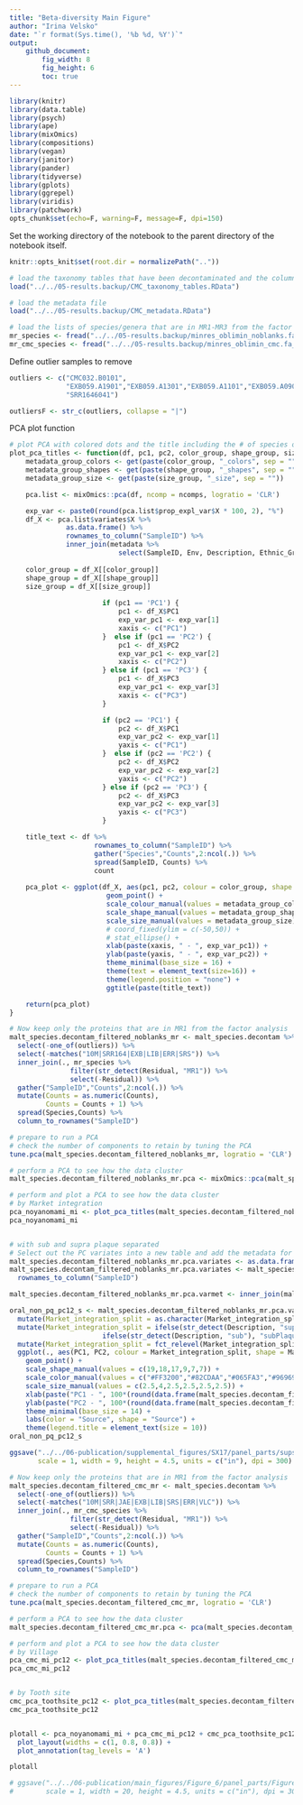 ```yaml
---
title: "Beta-diversity Main Figure"
author: "Irina Velsko"
date: "`r format(Sys.time(), '%b %d, %Y')`"
output:
    github_document:
        fig_width: 8
        fig_height: 6
        toc: true
---
```


```r
library(knitr)
library(data.table)
library(psych)
library(ape)
library(mixOmics)
library(compositions)
library(vegan)
library(janitor)
library(pander)
library(tidyverse)
library(gplots)
library(ggrepel)
library(viridis)
library(patchwork)
opts_chunk$set(echo=F, warning=F, message=F, dpi=150)
```

Set the working directory of the notebook to the parent directory of the 
notebook itself.  

```r
knitr::opts_knit$set(root.dir = normalizePath(".."))
```

```r

# load the taxonomy tables that have been decontaminated and the column headers are cleaned up
load("../../05-results.backup/CMC_taxonomy_tables.RData")

# load the metadata file
load("../../05-results.backup/CMC_metadata.RData")

# load the lists of species/genera that are in MR1-MR3 from the factor analysis
mr_species <- fread("../../05-results.backup/minres_oblimin_noblanks.fa_species.tsv")
mr_cmc_species <- fread("../../05-results.backup/minres_oblimin_cmc.fa_species.tsv")

```

Define outlier samples to remove
```r
outliers <- c("CMC032.B0101",
              "EXB059.A1901","EXB059.A1301","EXB059.A1101","EXB059.A0901",
              "SRR1646041")

outliersF <- str_c(outliers, collapse = "|")

```


PCA plot function
```r
# plot PCA with colored dots and the title including the # of species or genera
plot_pca_titles <- function(df, pc1, pc2, color_group, shape_group, size_group, ncomps) {
    metadata_group_colors <- get(paste(color_group, "_colors", sep = ""))
    metadata_group_shapes <- get(paste(shape_group, "_shapes", sep = ""))
    metadata_group_size <- get(paste(size_group, "_size", sep = ""))

    pca.list <- mixOmics::pca(df, ncomp = ncomps, logratio = 'CLR')

    exp_var <- paste0(round(pca.list$prop_expl_var$X * 100, 2), "%")
    df_X <- pca.list$variates$X %>%
              as.data.frame() %>%
              rownames_to_column("SampleID") %>%
              inner_join(metadata %>%
                           select(SampleID, Env, Description, Ethnic_Group, Age_group, Sex, Market_integration_split, Village, Tooth_site, Type, ExtractionBatch, LibraryBatch), by = "SampleID")
    
    color_group = df_X[[color_group]]
    shape_group = df_X[[shape_group]]
    size_group = df_X[[size_group]]
   
                       if (pc1 == 'PC1') {
                           pc1 <- df_X$PC1
                           exp_var_pc1 <- exp_var[1]
                           xaxis <- c("PC1")
                       }  else if (pc1 == 'PC2') {
                           pc1 <- df_X$PC2
                           exp_var_pc1 <- exp_var[2]
                           xaxis <- c("PC2")
                       } else if (pc1 == 'PC3') {
                           pc1 <- df_X$PC3
                           exp_var_pc1 <- exp_var[3]
                           xaxis <- c("PC3")
                       }

                       if (pc2 == 'PC1') {
                           pc2 <- df_X$PC1
                           exp_var_pc2 <- exp_var[1]
                           yaxis <- c("PC1")
                       }  else if (pc2 == 'PC2') {
                           pc2 <- df_X$PC2
                           exp_var_pc2 <- exp_var[2]
                           yaxis <- c("PC2")
                       } else if (pc2 == 'PC3') {
                           pc2 <- df_X$PC3
                           exp_var_pc2 <- exp_var[3]
                           yaxis <- c("PC3")
                       }

    title_text <- df %>%
                     rownames_to_column("SampleID") %>%
                     gather("Species","Counts",2:ncol(.)) %>%
                     spread(SampleID, Counts) %>%
                     count
    
    pca_plot <- ggplot(df_X, aes(pc1, pc2, colour = color_group, shape = shape_group, size = size_group)) +
                        geom_point() +
                        scale_colour_manual(values = metadata_group_colors) +
                        scale_shape_manual(values = metadata_group_shapes) +
                        scale_size_manual(values = metadata_group_size) +
                        # coord_fixed(ylim = c(-50,50)) +
                        # stat_ellipse() +
                        xlab(paste(xaxis, " - ", exp_var_pc1)) +
                        ylab(paste(yaxis, " - ", exp_var_pc2)) +
                        theme_minimal(base_size = 16) +
                        theme(text = element_text(size=16)) +
                        theme(legend.position = "none") +
                        ggtitle(paste(title_text))

    return(pca_plot)
}

```


```r
# Now keep only the proteins that are in MR1 from the factor analysis
malt_species.decontam_filtered_noblanks_mr <- malt_species.decontam %>%
  select(-one_of(outliers)) %>%
  select(-matches("10M|SRR164|EXB|LIB|ERR|SRS")) %>%
  inner_join(., mr_species %>%
               filter(str_detect(Residual, "MR1")) %>%
               select(-Residual)) %>%
  gather("SampleID","Counts",2:ncol(.)) %>%
  mutate(Counts = as.numeric(Counts),
         Counts = Counts + 1) %>%
  spread(Species,Counts) %>%
  column_to_rownames("SampleID")

# prepare to run a PCA
# check the number of components to retain by tuning the PCA
tune.pca(malt_species.decontam_filtered_noblanks_mr, logratio = 'CLR')

# perform a PCA to see how the data cluster
malt_species.decontam_filtered_noblanks_mr.pca <- mixOmics::pca(malt_species.decontam_filtered_noblanks_mr, ncomp = 3, logratio = 'CLR')

# perform and plot a PCA to see how the data cluster
# by Market integration
pca_noyanomami_mi <- plot_pca_titles(malt_species.decontam_filtered_noblanks_mr, "PC1", "PC2", "Market_integration_split", "Market_integration_split", "Market_integration_split", 3)
pca_noyanomami_mi


# with sub and supra plaque separated
# Select out the PC variates into a new table and add the metadata for plotting
malt_species.decontam_filtered_noblanks_mr.pca.variates <- as.data.frame(malt_species.decontam_filtered_noblanks_mr.pca$variates$X)
malt_species.decontam_filtered_noblanks_mr.pca.variates <- malt_species.decontam_filtered_noblanks_mr.pca.variates %>%
  rownames_to_column("SampleID")

malt_species.decontam_filtered_noblanks_mr.pca.varmet <- inner_join(malt_species.decontam_filtered_noblanks_mr.pca.variates, metadata, by = "SampleID")

oral_non_pq_pc12_s <- malt_species.decontam_filtered_noblanks_mr.pca.varmet %>%
  mutate(Market_integration_split = as.character(Market_integration_split)) %>%
  mutate(Market_integration_split = ifelse(str_detect(Description, "sup"),"supPlaque - Industrial",
                       ifelse(str_detect(Description, "sub"), "subPlaque - Industrial",Market_integration_split))) %>%
  mutate(Market_integration_split = fct_relevel(Market_integration_split, "Farming","Forest camp","Logging road","supPlaque - Industrial","subPlaque - Industrial","Industrial calculus",)) %>%
  ggplot(., aes(PC1, PC2, colour = Market_integration_split, shape = Market_integration_split, size = Market_integration_split)) +
    geom_point() +
    scale_shape_manual(values = c(19,18,17,9,7,7)) +
    scale_color_manual(values = c("#FF3200","#82CDAA","#065FA3","#969696","#969696","#feb24c")) +
    scale_size_manual(values = c(2.5,4,2.5,2.5,2.5,2.5)) +
    xlab(paste("PC1 - ", 100*(round(data.frame(malt_species.decontam_filtered_noblanks_mr.pca$prop_expl_var$X[1]), digits = 4)), "%", sep = "")) +
    ylab(paste("PC2 - ", 100*(round(data.frame(malt_species.decontam_filtered_noblanks_mr.pca$prop_expl_var$X[2]), digits = 4)), "%", sep = "")) +
    theme_minimal(base_size = 14) +
    labs(color = "Source", shape = "Source") +
    theme(legend.title = element_text(size = 10))
oral_non_pq_pc12_s

ggsave("../../06-publication/supplemental_figures/SX17/panel_parts/supsub_pca_species.pdf", plot = oral_non_pq_pc12_s, device = "pdf",
       scale = 1, width = 9, height = 4.5, units = c("in"), dpi = 300)

```


```r
# Now keep only the proteins that are in MR1 from the factor analysis
malt_species.decontam_filtered_cmc_mr <- malt_species.decontam %>%
  select(-one_of(outliers)) %>%
  select(-matches("10M|SRR|JAE|EXB|LIB|SRS|ERR|VLC")) %>%
  inner_join(., mr_cmc_species %>%
               filter(str_detect(Residual, "MR1")) %>%
               select(-Residual)) %>%
  gather("SampleID","Counts",2:ncol(.)) %>%
  mutate(Counts = as.numeric(Counts),
         Counts = Counts + 1) %>%
  spread(Species,Counts) %>%
  column_to_rownames("SampleID")

# prepare to run a PCA
# check the number of components to retain by tuning the PCA
tune.pca(malt_species.decontam_filtered_cmc_mr, logratio = 'CLR')

# perform a PCA to see how the data cluster
malt_species.decontam_filtered_cmc_mr.pca <- pca(malt_species.decontam_filtered_cmc_mr, ncomp = 3, logratio = 'CLR')

# perform and plot a PCA to see how the data cluster
# by Village
pca_cmc_mi_pc12 <- plot_pca_titles(malt_species.decontam_filtered_cmc_mr, "PC1", "PC2", "Market_integration_split", "Market_integration_split", "Market_integration_split", 3)
pca_cmc_mi_pc12


# by Tooth site
cmc_pca_toothsite_pc12 <- plot_pca_titles(malt_species.decontam_filtered_cmc_mr, "PC1", "PC2", "Tooth_site", "Ethnic_Group", "Ethnic_Group", 3)
cmc_pca_toothsite_pc12



```

```r

plotall <- pca_noyanomami_mi + pca_cmc_mi_pc12 + cmc_pca_toothsite_pc12  +
  plot_layout(widths = c(1, 0.8, 0.8)) + 
  plot_annotation(tag_levels = 'A')

plotall

# ggsave("../../06-publication/main_figures/Figure_6/panel_parts/Figure_6_betadiv.pdf", plot = plotall, device = "pdf",
#        scale = 1, width = 20, height = 4.5, units = c("in"), dpi = 300)


```



